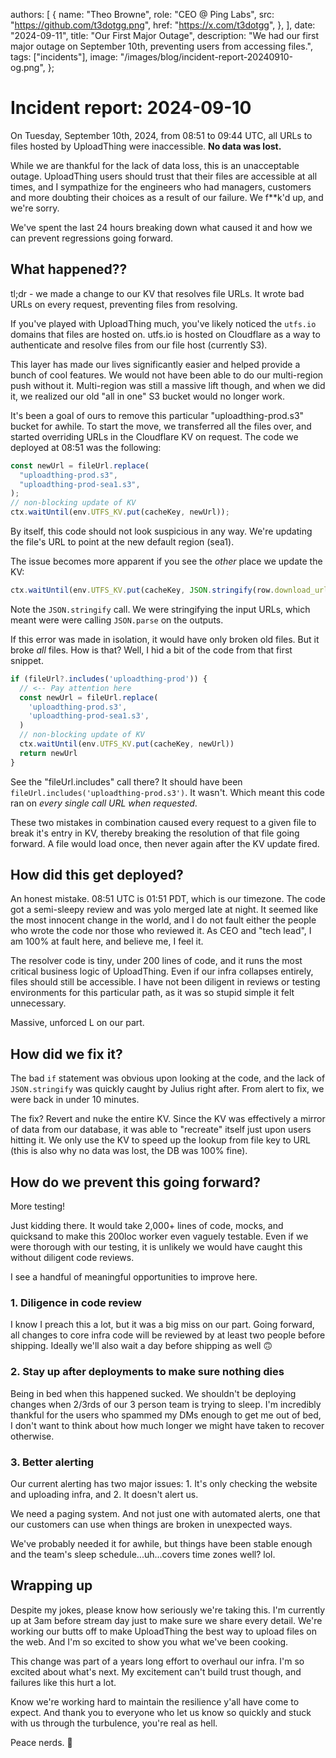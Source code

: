 
  authors: [
    {
      name: "Theo Browne",
      role: "CEO @ Ping Labs",
      src: "https://github.com/t3dotgg.png",
      href: "https://x.com/t3dotgg",
    },
  ],
  date: "2024-09-11",
  title: "Our First Major Outage",
  description:
    "We had our first major outage on September 10th, preventing users from accessing files.",
  tags: ["incidents"],
  image: "/images/blog/incident-report-20240910-og.png",
};



# Incident report: 2024-09-10

On Tuesday, September 10th, 2024, from 08:51 to 09:44 UTC, all URLs to files
hosted by UploadThing were inaccessible. **No data was lost.**

While we are thankful for the lack of data loss, this is an unacceptable outage.
UploadThing users should trust that their files are accessible at all times, and
I sympathize for the engineers who had managers, customers and more doubting
their choices as a result of our failure. We f\*\*k'd up, and we're sorry.

We've spent the last 24 hours breaking down what caused it and how we can
prevent regressions going forward.

## What happened??

tl;dr - we made a change to our KV that resolves file URLs. It wrote bad URLs on
every request, preventing files from resolving.

If you've played with UploadThing much, you've likely noticed the `utfs.io`
domains that files are hosted on. utfs.io is hosted on Cloudflare as a way to
authenticate and resolve files from our file host (currently S3).

This layer has made our lives significantly easier and helped provide a bunch of
cool features. We would not have been able to do our multi-region push without
it. Multi-region was still a massive lift though, and when we did it, we
realized our old "all in one" S3 bucket would no longer work.

It's been a goal of ours to remove this particular "uploadthing-prod.s3" bucket
for awhile. To start the move, we transferred all the files over, and started
overriding URLs in the Cloudflare KV on request. The code we deployed at 08:51
was the following:

```ts
const newUrl = fileUrl.replace(
  "uploadthing-prod.s3",
  "uploadthing-prod-sea1.s3",
);
// non-blocking update of KV
ctx.waitUntil(env.UTFS_KV.put(cacheKey, newUrl));
```

By itself, this code should not look suspicious in any way. We're updating the
file's URL to point at the new default region (sea1).

The issue becomes more apparent if you see the _other_ place we update the KV:

```ts
ctx.waitUntil(env.UTFS_KV.put(cacheKey, JSON.stringify(row.download_url)));
```

Note the `JSON.stringify` call. We were stringifying the input URLs, which meant
were were calling `JSON.parse` on the outputs.

If this error was made in isolation, it would have only broken old files. But it
broke _all_ files. How is that? Well, I hid a bit of the code from that first
snippet.

```ts
if (fileUrl?.includes('uploadthing-prod')) {
  // <-- Pay attention here
  const newUrl = fileUrl.replace(
    'uploadthing-prod.s3',
    'uploadthing-prod-sea1.s3',
  )
  // non-blocking update of KV
  ctx.waitUntil(env.UTFS_KV.put(cacheKey, newUrl))
  return newUrl
}
```

See the "fileUrl.includes" call there? It should have been
`fileUrl.includes('uploadthing-prod.s3')`. It wasn't. Which meant this code ran
on _every single call URL when requested_.

These two mistakes in combination caused every request to a given file to break
it's entry in KV, thereby breaking the resolution of that file going forward. A
file would load once, then never again after the KV update fired.

## How did this get deployed?

An honest mistake. 08:51 UTC is 01:51 PDT, which is our timezone. The code got a
semi-sleepy review and was yolo merged late at night. It seemed like the most
innocent change in the world, and I do not fault either the people who wrote the
code nor those who reviewed it. As CEO and "tech lead", I am 100% at fault here,
and believe me, I feel it.

The resolver code is tiny, under 200 lines of code, and it runs the most
critical business logic of UploadThing. Even if our infra collapses entirely,
files should still be accessible. I have not been diligent in reviews or testing
environments for this particular path, as it was so stupid simple it felt
unnecessary.

Massive, unforced L on our part.

## How did we fix it?

The bad `if` statement was obvious upon looking at the code, and the lack of
`JSON.stringify` was quickly caught by Julius right after. From alert to fix, we
were back in under 10 minutes.

The fix? Revert and nuke the entire KV. Since the KV was effectively a mirror of
data from our database, it was able to "recreate" itself just upon users hitting
it. We only use the KV to speed up the lookup from file key to URL (this is also
why no data was lost, the DB was 100% fine).

## How do we prevent this going forward?

More testing!

Just kidding there. It would take 2,000+ lines of code, mocks, and quicksand to
make this 200loc worker even vaguely testable. Even if we were thorough with our
testing, it is unlikely we would have caught this without diligent code reviews.

I see a handful of meaningful opportunities to improve here.

### 1. Diligence in code review

I know I preach this a lot, but it was a big miss on our part. Going forward,
all changes to core infra code will be reviewed by at least two people before
shipping. Ideally we'll also wait a day before shipping as well 🙃

### 2. Stay up after deployments to make sure nothing dies

Being in bed when this happened sucked. We shouldn't be deploying changes when
2/3rds of our 3 person team is trying to sleep. I'm incredibly thankful for the
users who spammed my DMs enough to get me out of bed, I don't want to think
about how much longer we might have taken to recover otherwise.

### 3. Better alerting

Our current alerting has two major issues: 1. It's only checking the website and
uploading infra, and 2. It doesn't alert us.

We need a paging system. And not just one with automated alerts, one that our
customers can use when things are broken in unexpected ways.

We've probably needed it for awhile, but things have been stable enough and the
team's sleep schedule...uh...covers time zones well? lol.

## Wrapping up

Despite my jokes, please know how seriously we're taking this. I'm currently up
at 3am before stream day just to make sure we share every detail. We're working
our butts off to make UploadThing the best way to upload files on the web. And
I'm so excited to show you what we've been cooking.

This change was part of a years long effort to overhaul our infra. I'm so
excited about what's next. My excitement can't build trust though, and failures
like this hurt a lot.

Know we're working hard to maintain the resilience y'all have come to expect.
And thank you to everyone who let us know so quickly and stuck with us through
the turbulence, you're real as hell.

Peace nerds. 🫡
